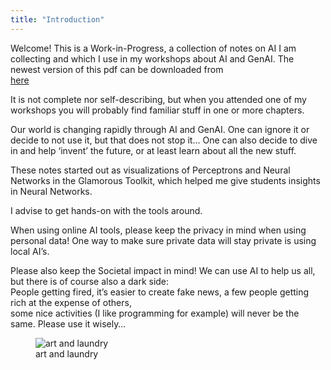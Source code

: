 ```yaml
---
title: "Introduction"
---
```


Welcome! This is a Work-in-Progress, a collection of notes on AI 
I am collecting and which I use in my workshops about AI and GenAI. 
The newest version of this pdf can be downloaded from  
[here](https://github.com/coentjo/agile-ai-in-pharo/blob/master/coens-ai-notes/_output)

It is not complete nor self-describing, 
but when 
you attended one of my workshops you will probably find familiar 
stuff in one or more chapters. 

Our world is changing rapidly through AI and GenAI. One can ignore it or decide to not use it, 
but that does not stop it... One can also decide to dive in and help 'invent' the future, or 
at least learn about all the new stuff. 


These notes  started out as visualizations of Perceptrons and Neural 
Networks in the Glamorous Toolkit, which helped me give students insights 
in Neural Networks. 

I advise to get hands-on with the tools around.

When using online AI tools, please keep the privacy in mind when 
using personal data! One way to make sure private data will stay
private is using local AI's. 

Please also keep the Societal impact in mind! 
We can use AI to help us all, but there is of course also a dark side:  
People getting fired, 
it's easier to create fake news, 
a few people getting rich at the expense of others,  
some nice activities (I like programming for example) will never be the same.
Please use it wisely...

![art and laundry](ai.laundry.art.maciejewska.jpg)
